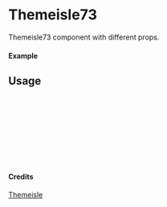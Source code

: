 
<Meta of={Themeisle73} title="Themeisle/Themeisle73" />

# Themeisle73

Themeisle73 component with different props.

#### Example

<Canvas of={Themeisle73.Primary} />

## Usage

```ts
import { Themeisle73 } from "yadl-ui";

const Example = () => {
  return (
      <Themeisle73 />
  );
};

export default Example;
```

#### Credits
[Themeisle](https://themeisle.com/illustrations)
